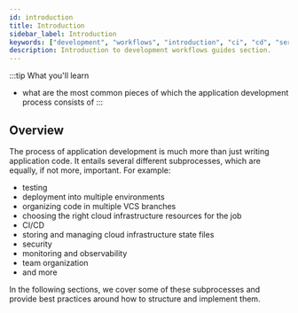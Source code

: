 ```yaml
---
id: introduction
title: Introduction
sidebar_label: Introduction
keywords: ["development", "workflows", "introduction", "ci", "cd", "serverless", "cloud", "infrastructure"]
description: Introduction to development workflows guides section.
---
```

:::tip What you'll learn
- what are the most common pieces of which the application development process consists of
:::

## Overview

The process of application development is much more than just writing application code. It entails several different subprocesses, which are equally, if not more, important. For example:

- testing
- deployment into multiple environments
- organizing code in multiple VCS branches
- choosing the right cloud infrastructure resources for the job
- CI/CD
- storing and managing cloud infrastructure state files
- security
- monitoring and observability <!-- (https://thenewstack.io/monitoring-vs-observability-whats-the-difference/) -->
- team organization
- and more

In the following sections, we cover some of these subprocesses and provide best practices around how to structure and implement them.
